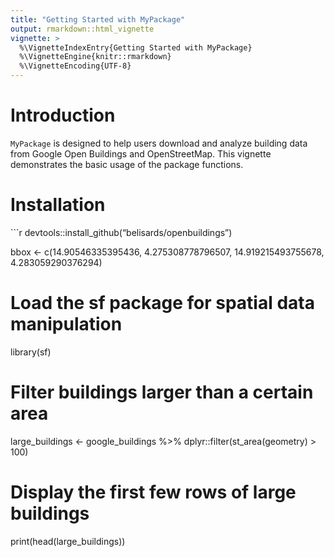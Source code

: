 ```yaml
---
title: "Getting Started with MyPackage"
output: rmarkdown::html_vignette
vignette: >
  %\VignetteIndexEntry{Getting Started with MyPackage}
  %\VignetteEngine{knitr::rmarkdown}
  %\VignetteEncoding{UTF-8}
---
```


# Introduction

`MyPackage` is designed to help users download and analyze building data from Google Open Buildings and OpenStreetMap. This vignette demonstrates the basic usage of the package functions.

# Installation

```r
devtools::install_github("belisards/openbuildings")


bbox <- c(14.90546335395436, 4.275308778796507, 14.919215493755678, 4.283059290376294)


# Load the sf package for spatial data manipulation
library(sf)

# Filter buildings larger than a certain area
large_buildings <- google_buildings %>% 
  dplyr::filter(st_area(geometry) > 100)

# Display the first few rows of large buildings
print(head(large_buildings))
